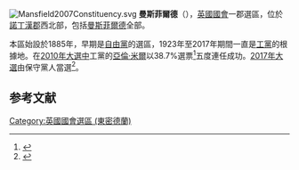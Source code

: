 [[File:Mansfield2007Constituency.svg|right]]
'''曼斯菲爾德'''（{{lang-en|Mansfield}}），[[英國|英國]][[英國國會|國會]]一郡選區，位於[[諾丁漢郡|諾丁漢郡]]西北部，包括[[曼斯菲爾德|曼斯菲爾德]]全部。

本區始設於1885年，早期是[[英國自由黨|自由黨]]的選區，1923年至2017年期間一直是[[工黨_(英國)|工黨]]的根據地。在[[2010年英國大選|2010年大選中]]工黨的[[亞倫·米爾|亞倫·米爾]]以38.7%選票<ref>{{cite news
|publisher=[[英國廣播公司|英國廣播公司]]
|date=2010年5月7日
|title=Election 2010/Constituency/Mansfield
|url=http://news.bbc.co.uk/1/shared/election2010/results/constituency/c83.stm
|accessdate=2010年9月30日
|archive-date=2017年9月2日
|archive-url=https://web.archive.org/web/20170902213829/http://news.bbc.co.uk/1/shared/election2010/results/constituency/c83.stm
|dead-url=no
}}</ref>五度連任成功。[[2017年英國大選|2017年大選]]由保守黨人當選<ref>{{Cite news |url=http://www.bbc.co.uk/news/election-2017-40209958 |title=Election results 2017: Tories take Mansfield after a century of Labour |work=BBC News |date=2017-06-09 |accessdate=2017-11-21 |archive-date=2020-06-14 |archive-url=https://web.archive.org/web/20200614074802/https://www.bbc.co.uk/news/election-2017-40209958 |dead-url=no }}</ref>。

==参考文献==
<div class="references-small">
<references></references>
</div>

{{DEFAULTSORT:Mansfield (UK Parliament constituency)}}
[[Category:英國國會選區_(東密德蘭)|Category:英國國會選區 (東密德蘭)]]